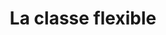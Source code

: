 ---
expert: ""
metadata:
  title: "La classe flexible - Out of the Books"
  description: >-
    Rencontre avec Sandrine Couteau
  robots:
    index: true
    follow: true
published: true
title: "La classe flexible"
description: >-
  Rencontre avec Sandrine Couteau
publishDate: 2023-11-06T00:00:00.000Z
category: live
tags:
  - live
  - education
image: "https://i.ytimg.com/vi/yCUOto0eI2M/sddefault.jpg"
duration: "49min"
media:
  type: "youtube"
  videoUrl: "https://www.youtube.com/watch?v=yCUOto0eI2M"
---